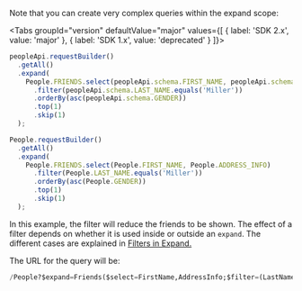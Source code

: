 
Note that you can create very complex queries within the expand scope:

<Tabs groupId="version" defaultValue="major" values={[ { label: 'SDK 2.x', value: 'major' }, { label: 'SDK 1.x', value: 'deprecated' } ]}>
<TabItem value="major">

```ts
peopleApi.requestBuilder()
  .getAll()
  .expand(
    People.FRIENDS.select(peopleApi.schema.FIRST_NAME, peopleApi.schema.ADDRESS_INFO)
      .filter(peopleApi.schema.LAST_NAME.equals('Miller'))
      .orderBy(asc(peopleApi.schema.GENDER))
      .top(1)
      .skip(1)
  );
```

</TabItem>
<TabItem value="deprecated">

```ts
People.requestBuilder()
  .getAll()
  .expand(
    People.FRIENDS.select(People.FIRST_NAME, People.ADDRESS_INFO)
      .filter(People.LAST_NAME.equals('Miller'))
      .orderBy(asc(People.GENDER))
      .top(1)
      .skip(1)
  );
```

</TabItem>
</Tabs>

In this example, the filter will reduce the friends to be shown.
The effect of a filter depends on whether it is used inside or outside an `expand`.
The different cases are explained in [Filters in Expand.](#filterParentChildren)

The URL for the query will be:

```sql
/People?$expand=Friends($select=FirstName,AddressInfo;$filter=(LastName eq 'Miller');$skip=1;$top=1;$orderby=Gender asc)
```

